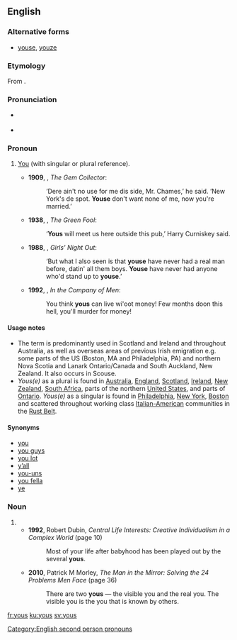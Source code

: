 ==English==
===Alternative forms===
*{{i|pronoun}} [[youse]], [[youze]]

===Etymology===
From {{suffix|you|s|gloss2=''plural suffix''|lang=en}}.

===Pronunciation===
*{{a|UK}} {{IPA|/juːz/|/jəz/}}
* {{rhymes|uːz}}

===Pronoun===
{{en-pronoun}}

# {{context|regional|chiefly|_|AU|US|Ireland||Scotland|lang=en}} [[you|You]] (with singular or plural reference). {{defdate|from 19th c.}}
#*'''1909''', {{w|PG Wodehouse}}, ''The Gem Collector'':
#*:‘Dere ain't no use for me dis side, Mr. Chames,’ he said. ‘New York's de spot. '''Youse''' don't want none of me, now you're married.’
#*'''1938''', {{w|Patrick Kavanagh}}, ''The Green Fool'':
#*:‘'''Yous''' will meet us here outside this pub,’ Harry Curniskey said. 
#*'''1988''', {{w|Kathy Lette}}, ''Girls' Night Out'':
#*:‘But what I also seen is that '''youse''' have never had a real man before, datin' all them boys. '''Youse''' have never had anyone who'd stand up to '''youse'''.’
#*'''1992''', {{w|Edward Bond}}, ''In the Company of Men'':
#*:You think '''yous''' can live wi'oot money! Few months doon this hell, you'll murder for money!

====Usage notes====
*The term is predominantly used in Scotland and Ireland and throughout Australia, as well as overseas areas of previous Irish emigration e.g. some parts of the US (Boston, MA and Philadelphia, PA) and northern Nova Scotia and Lanark Ontario/Canada and South Auckland, New Zealand. It also occurs in Scouse.
*''Yous(e)'' as a plural is found in [[Australia]], [[England]], [[Scotland]], [[Ireland]], [[New Zealand]], [[South Africa]], parts of the northern [[United States]], and parts of [[Ontario]]. ''Yous(e)'' as a singular is found in [[Philadelphia]], [[New York]], [[Boston]] and scattered throughout working class [[Italian-American]] communities in the [[Rust Belt]].

====Synonyms====
* [[you]]
* [[you guys]]
* [[you lot]] {{qualifier|UK}}
* [[y'all|y’all]] {{qualifier|US}}
* [[you-uns]] {{qualifier|US}}
* [[you fella]] {{qualifier|Australian}}
* [[ye]] {{qualifier|Ireland}}

===Noun===
{{head|en|plural}}
{{rft|noun, or special use of pronoun?}}
# {{plural of|you|lang=en}}
#* '''1992''', Robert Dubin, ''Central Life Interests: Creative Individualism in a Complex World'' (page 10)
#*: Most of your life after babyhood has been played out by the several '''yous'''.
#* '''2010''', Patrick M Morley, ''The Man in the Mirror: Solving the 24 Problems Men Face'' (page 36)
#*: There are two '''yous''' — the visible you and the real you. The visible you is the you that is known by others.

[[Category:English second person pronouns]]

[[fr:yous]]
[[ku:yous]]
[[sv:yous]]